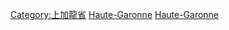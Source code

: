 [[Category:上加龍省|Category:上加龍省]]
[[Category:各省法國人|Haute-Garonne]]
[[Category:奧克西塔尼大區人|Haute-Garonne]]